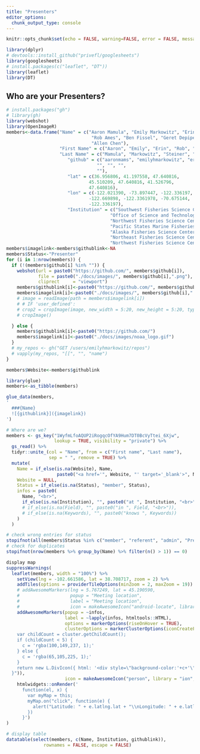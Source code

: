 ```yaml
---
title: "Presenters"
editor_options: 
  chunk_output_type: console
---
```


```r
knitr::opts_chunk$set(echo = FALSE, warning=FALSE, error = FALSE, message = FALSE)

library(dplyr)
# devtools::install_github("privefl/googlesheets")
library(googlesheets)
# install.packages(c("leaflet", "DT"))
library(leaflet)
library(DT)
```

## Who are your Presenters?

```r
# install.packages("gh")
# library(gh)
library(webshot)
library(OpenImageR)
members<-data.frame("Name" = c("Aaron Mamula", "Emily Markowitz", "Erin Steiner", 
                                "Rob Ames", "Ben Fissel", "Geret Depiper", 
                                "Allen Chen"), 
                    "First Name" = c("Aaron", "Emily", "Erin", "Rob", "Ben", "Geret"),
                    "Last Name" = c("Mamula", "Markowitz", "Steiner", "Ames", "Fissel", "Depiper"),
                       "github" = c("aaronmams", "emilyhmarkowitz", "erinsteiner-NOAA",
                                  "", "", "",  
                                  ""), 
                       "lat" = c(36.956806, 41.197558, 47.640816, 
                               45.510209, 47.640816, 41.526796, 
                               47.640816), 
                       "lon" = c(-122.021390, -73.897447, -122.336197, 
                               -122.669898, -122.3361978, -70.675144,  
                               -122.336197), 
                       "Institution" = c("Southwest Fisheries Science Center", 
                                       "Office of Science and Technology/Alaska Fisheries Science Center", 
                                       "Northwest Fisheries Science Center", 
                                       "Pacific States Marine Fisheries Commission", 
                                       "Alaska Fisheries Science Center", 
                                       "Northeast Fisheries Science Center", 
                                       "Northwest Fisheries Science Center"))
members$imagelink<-members$githublink<-NA                 
members$Status<-"Presenter"
for (i in 1:nrow(members)) {
  if (!(members$github[i] %in% "")) {
    webshot(url = paste0("https://github.com/", members$github[i]),
            file = paste0("./docs/images/", members$github[i],".png"), 
            cliprect	 = "viewport")
    members$githublink[i]<-paste0("https://github.com/", members$github[i])
    members$imagelink[i]<-paste0("./docs/images/", members$github[i],".png")
    # image = readImage(path = members$imagelink[i])
    # # IF 'user_defined':
    # crop2 = cropImage(image, new_width = 5:20, new_height = 5:20, type = 'user_defined')
    # cropImage()

  } else {
    members$githublink[i]<-paste0("https://github.com/")
    members$imagelink[i]<-paste0("./docs/images/noaa_logo.gif")    
  }
  # my_repos <- gh("GET /users/emilyhmarkowitz/repos")
  # vapply(my_repos, "[[", "", "name")
}

members$Website<-members$githublink

library(glue)
members<-as_tibble(members)

glue_data(members,
'
  ###{Name}
  ![{githublink}]({imagelink})
')

```




```r
# Where are we?
members <- gs_key("1WyfmLfoAQUP2iRogqcOfYA9Hum7DT0BcVyTtei_6Xjw",
                  lookup = TRUE, visibility = "private") %>%
  gs_read() %>%
  tidyr::unite_(col = "Name", from = c("First name", "Last name"),
                sep = " ", remove = TRUE) %>%
  mutate(
    Name = if_else(is.na(Website), Name,
                   paste0("<a href='", Website, "' target='_blank'>", Name, "</a>")),
    Website = NULL,
    Status = if_else(is.na(Status), "member", Status),
    infos = paste0(
      Name, "<br>",
      if_else(is.na(Institution), "", paste0("at ", Institution, "<br>"))#,
      # if_else(is.na(Field), "", paste0("in ", Field, "<br>")),
      # if_else(is.na(Keywords), "", paste0("knows ", Keywords))
    )
  )

# check wrong entries for status
stopifnot(all(members$Status %in% c("member", "referent", "admin", "Presenter")))
# check for duplicates
stopifnot(nrow(members %>% group_by(Name) %>% filter(n() > 1)) == 0)
```

```r
display map
suppressWarnings(
  leaflet(members, width = "100%") %>%
    setView(lng = -102.661586, lat = 38.708717, zoom = 2) %>%
    addTiles(options = providerTileOptions(minZoom = 2, maxZoom = 19)) %>%
    # addAwesomeMarkers(lng = 5.767249, lat = 45.190590,
    #                   popup = "Meeting location",
    #                   label = "Meeting location",
    #                   icon = makeAwesomeIcon("android-locate", library = "ion", markerColor = "red")) %>%
    addAwesomeMarkers(popup = ~infos,
                      label = ~lapply(infos, htmltools::HTML),
                      options = markerOptions(riseOnHover = TRUE),
                      clusterOptions = markerClusterOptions(iconCreateFunction=JS("function (cluster) {
    var childCount = cluster.getChildCount();
    if (childCount < 5) {
      c = 'rgba(100,149,237, 1);'
    } else {
      c = 'rgba(65,105,225, 1);'
    }
    return new L.DivIcon({ html: '<div style=\"background-color:'+c+'\"><span>' + childCount + '</span></div>', className: 'marker-cluster', iconSize: new L.Point(40, 40) });
  }")),
                      icon = makeAwesomeIcon("person", library = "ion", markerColor = ~if_else(Status == "member", "blue", "darkblue"))) %>%
    htmlwidgets::onRender('
      function(el, x) {
        var myMap = this;
        myMap.on("click", function(e) {
          alert("Latitude: " + e.latlng.lat + "\\nLongitude: " + e.latlng.lng)
        })
      }')
)
```

```r
# display table
datatable(select(members, c(Name, Institution, githublink)), 
              rownames = FALSE, escape = FALSE)
```


